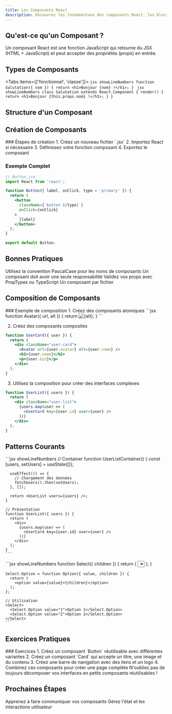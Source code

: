 ```yaml
---
title: Les Composants React
description: Découvrez les fondamentaux des composants React, les blocs de construction essentiels de toute application React.
---
```




## Qu'est-ce qu'un Composant ?

<Callout type="info">
  Un composant React est une fonction JavaScript qui retourne du JSX (HTML + JavaScript) et peut accepter des propriétés (props) en entrée.
</Callout>

## Types de Composants

<Tabs items={['fonctionnel', 'classe']}>
  <Tab label="Composant Fonctionnel" value="fonctionnel">
    ```jsx showLineNumbers
    function Salutation({ nom }) {
      return <h1>Bonjour {nom} !</h1>;
    }
    ```
  </Tab>
  <Tab label="Composant Classe (Legacy)" value="classe">
    ```jsx showLineNumbers
    class Salutation extends React.Component {
      render() {
        return <h1>Bonjour {this.props.nom} !</h1>;
      }
    }
    ```
  </Tab>
</Tabs>

## Structure d'un Composant

  <Files>
  <Folder name="components" defaultOpen>
    <File name="Button.jsx" />
    <File name="Card.jsx" />
    <File name="Header.jsx" />
    <File name="Footer.jsx" />
  </Folder>
</Files>

## Création de Composants

<Steps>
### Étapes de création
1. Créez un nouveau fichier `.jsx`
2. Importez React si nécessaire
3. Définissez votre fonction composant
4. Exportez le composant
</Steps>

### Exemple Complet

```jsx showLineNumbers
// Button.jsx
import React from 'react';

function Button({ label, onClick, type = 'primary' }) {
  return (
    <button 
      className={`button ${type}`}
      onClick={onClick}
    >
      {label}
    </button>
  );
}

export default Button;
```

## Bonnes Pratiques

<Cards>
  <Card title="Nommage" icon="📝">
    Utilisez la convention PascalCase pour les noms de composants
  </Card>
  <Card title="Responsabilité Unique" icon="🎯">
    Un composant doit avoir une seule responsabilité
  </Card>
  <Card title="Props" icon="🔄">
    Validez vos props avec PropTypes ou TypeScript
  </Card>
  <Card title="Organisation" icon="📁">
    Un composant par fichier
  </Card>
</Cards>

## Composition de Composants

<Steps>
### Exemple de composition
1. Créez des composants atomiques
```jsx
function Avatar({ url, alt }) {
  return <img src={url} alt={alt} className="avatar" />;
}
```

2. Créez des composants composites
```jsx
function UserCard({ user }) {
  return (
    <div className="user-card">
      <Avatar url={user.avatar} alt={user.name} />
      <h2>{user.name}</h2>
      <p>{user.bio}</p>
    </div>
  );
}
```

3. Utilisez la composition pour créer des interfaces complexes
```jsx
function UserList({ users }) {
  return (
    <div className="user-list">
      {users.map(user => (
        <UserCard key={user.id} user={user} />
      ))}
    </div>
  );
}
```
</Steps>

## Patterns Courants

<Tabs>
  <Tab label="Container/Présentation" value="container">
    ```jsx showLineNumbers
    // Container
    function UserListContainer() {
      const [users, setUsers] = useState([]);
      
      useEffect(() => {
        // Chargement des données
        fetchUsers().then(setUsers);
      }, []);
      
      return <UserList users={users} />;
    }

    // Présentation
    function UserList({ users }) {
      return (
        <div>
          {users.map(user => (
            <UserCard key={user.id} user={user} />
          ))}
        </div>
      );
    }
    ```
  </Tab>
  <Tab label="Composant Composé" value="compose">
    ```jsx showLineNumbers
    function Select({ children }) {
      return (
        <select>{children}</select>
      );
    }

    Select.Option = function Option({ value, children }) {
      return (
        <option value={value}>{children}</option>
      );
    };

    // Utilisation
    <Select>
      <Select.Option value="1">Option 1</Select.Option>
      <Select.Option value="2">Option 2</Select.Option>
    </Select>
    ```
  </Tab>
</Tabs>

## Exercices Pratiques

<Steps>
### Exercices
1. Créez un composant `Button` réutilisable avec différentes variantes
2. Créez un composant `Card` qui accepte un titre, une image et du contenu
3. Créez une barre de navigation avec des liens et un logo
4. Combinez ces composants pour créer une page complète
</Steps>

<Callout type="warning">
  N'oubliez pas de toujours décomposer vos interfaces en petits composants réutilisables !
</Callout>

## Prochaines Étapes

<Cards>
  <Card title="Props et Communication" href="props-communication" icon="🔄">
    Apprenez à faire communiquer vos composants
  </Card>
  <Card title="État et Événements" href="etat-evenements" icon="⚡">
    Gérez l'état et les interactions utilisateur
  </Card>
</Cards> 